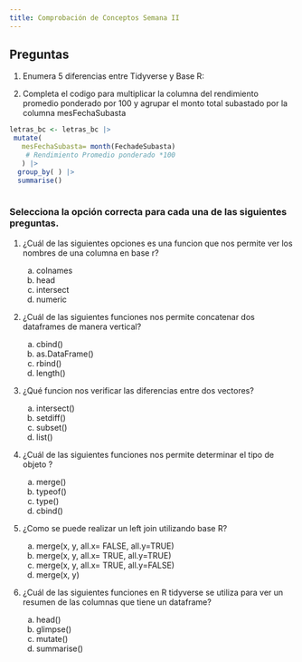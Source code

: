 ```yaml
---
title: Comprobación de Conceptos Semana II
---
```


## Preguntas

1.  Enumera 5 diferencias entre Tidyverse y Base R:


2. Completa el codigo para multiplicar la columna del rendimiento promedio ponderado por 100 y agrupar el monto total subastado por la columna mesFechaSubasta

```r

letras_bc <- letras_bc |>
 mutate(
   mesFechaSubasta= month(FechadeSubasta)
    # Rendimiento Promedio ponderado *100
   ) |> 
  group_by( ) |> 
  summarise()
  
```



### Selecciona la opción correcta para cada una de las siguientes preguntas.

1.  ¿Cuál de las siguientes opciones es una funcion que nos permite ver los nombres de una columna en base r?

    a.  colnames
    b.  head
    c.  intersect
    d.  numeric

2.  ¿Cuál de las siguientes funciones nos permite concatenar dos dataframes de manera vertical?

    a.  cbind()
    b.  as.DataFrame()
    c.  rbind()
    d.  length()

3.  ¿Qué funcion nos verificar las diferencias entre dos vectores?

    a.  intersect()
    b.  setdiff()
    c.  subset()
    d.  list()

4.  ¿Cuál de las siguientes funciones nos permite determinar el tipo de objeto ?

    a.  merge()
    b.  typeof()
    c.  type()
    d.  cbind()

5.  ¿Como se puede realizar un left join utilizando base R?

    a.  merge(x, y, all.x= FALSE, all.y=TRUE)
    b.  merge(x, y, all.x= TRUE, all.y=TRUE)
    c.  merge(x, y, all.x= TRUE, all.y=FALSE)
    d.  merge(x, y)

6.  ¿Cuál de las siguientes funciones en R tidyverse se utiliza para ver un resumen de las columnas que tiene un dataframe?

    a.  head()
    b.  glimpse()
    c.  mutate()
    d.  summarise()




